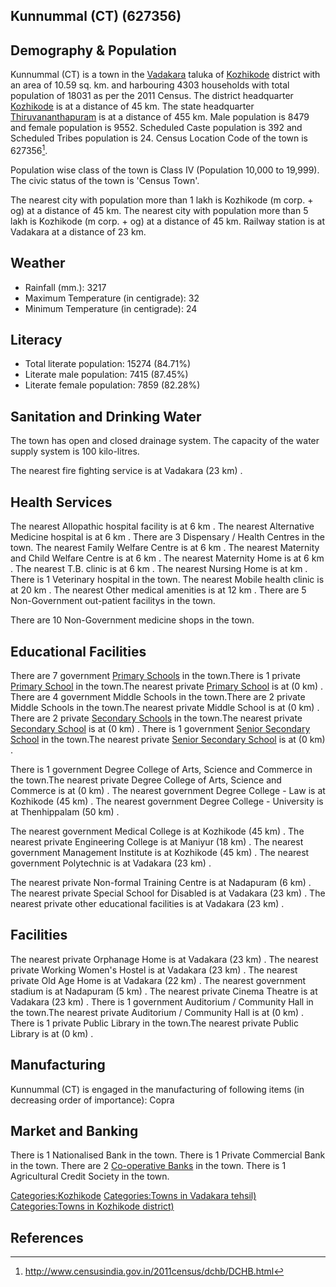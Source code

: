 {{Infobox settlement
| name=Kunnummal (CT)
| native_name=
| native_name_lang=
| other_name=
| nickname=
| settlement_type=Town
| image_skyline=
| image_alt=
| image_caption=
| pushpin_map=India Kerala
| pushpin_label_position=right
| pushpin_map_alt=
| pushpin_map_caption=Location in Kerala, India
| latd=
| latm=
| lats=
| latNS=
| longd=
| longm=
| longs=
| longEW=
| coordinates_display=inline,title
| subdivision_type=Country
| subdivision_name={{flag|India}}
| subdivision_type1=[[States and territories of India|State]]
| subdivision_name1=Kerala 
| subdivision_type2=[[List of districts of India|District]]
| subdivision_name2=Kozhikode
| subdivision_type3=Tahsil
| subdivision_name3=Vadakara
| website=
| established_title=<!-- Established -->
| established_date=
| founder=
| named_for=
| government_type=
| governing_body=
| unit_pref=Metric
| area_footnotes=
| area_rank=
| area_total_km2=10.59
| elevation_footnotes=
| elevation_m=
| population_total=18031
| population_as_of=2011
| population_rank=
| population_density_km2=1702
| population_demonym=
| population_footnotes=
| demographics_type1=Languages=
| demographics1_title1=Official=
| demographics1_info1=[[Malayalam language|Malayalam]]
| timezone1=[[Indian Standard Time|IST]]
| utc_offset1==+5:30
| postal_code_type=[[Postal Index Number|PIN]]
| postal_code=
| area_code_type=Telephone code
| area_code=
| registration_plate=
| blank1_name_sec1=Nearest city
| blank1_info_sec1=[[Kozhikode (m corp. + og)]]
| blank2_name_sec1=[[Human sex ratio|Sex ratio]]
| blank2_info_sec1=1126
| blank3_name_sec1=Literacy
| blank3_info_sec1=84.71%
| blank1_name_sec2=[[2011 Census of India|2011 census]] code
| blank1_info_sec2=627356
| footnotes=
}}

== Kunnummal (CT) (627356) ==

== Demography & Population ==

Kunnummal (CT) is a town in the [[Vadakara]] taluka of [[Kozhikode]] district with an area of 10.59 sq. km. and harbouring 4303 households with total population of 18031 as per the 2011 Census. The district headquarter [[Kozhikode]] is at a distance of 45 km. The state headquarter [[Thiruvananthapuram]] is at a distance of 455 km. Male population is 8479 and female population is 9552. Scheduled Caste population is 392 and Scheduled Tribes population is 24. Census Location Code of the town is 627356<ref>http://www.censusindia.gov.in/2011census/dchb/DCHB.html</ref>.

Population wise class of the town is Class IV (Population 10,000 to 19,999).
The civic status of the town is 'Census Town'.

The nearest city with population more than 1 lakh is Kozhikode (m corp. + og) at a distance of 45 km. The nearest city with population more than 5 lakh is Kozhikode (m corp. + og) at a distance of 45 km. Railway station is at Vadakara at a distance of 23 km.


== Weather ==  
* Rainfall (mm.): 3217 
* Maximum Temperature (in centigrade): 32
* Minimum Temperature (in centigrade): 24


== Literacy ==  
* Total literate population: 15274 (84.71%)
* Literate male population: 7415 (87.45%)
* Literate female population: 7859 (82.28%)


== Sanitation and Drinking Water ==  
The town has open and closed drainage system.
The capacity of the water supply system is 100 kilo-litres.

The nearest fire fighting service is at Vadakara (23 km) .


== Health Services ==
The nearest Allopathic hospital facility is at 6 km .
The nearest Alternative Medicine hospital is at 6 km .
There are 3 Dispensary / Health Centres in the town.
The nearest Family Welfare Centre is at 6 km .
The nearest Maternity and Child Welfare Centre is at 6 km .
The nearest Maternity Home is at 6 km .
The nearest T.B. clinic is at 6 km .
The nearest Nursing Home is at  km .
There is 1 Veterinary hospital in the town.
The nearest Mobile health clinic is at 20 km .
The nearest Other medical amenities is at 12 km .
There are 5 Non-Government out-patient facilitys in the town.


There are 10 Non-Government medicine shops in the town.


== Educational Facilities ==
There are 7 government [[Primary School]]s in the town.There is 1 private [[Primary School]] in the town.The nearest private [[Primary School]] is at  (0 km) .
There are 4 government Middle Schools in the town.There are 2 private Middle Schools in the town.The nearest private Middle School is at  (0 km) .
There are 2 private [[Secondary School]]s in the town.The nearest private [[Secondary School]] is at  (0 km) .
There is 1 government [[Senior Secondary School]] in the town.The nearest private [[Senior Secondary School]] is at  (0 km) .
 
 
 
 
 
There is 1 government Degree College of Arts, Science and Commerce in the town.The nearest private Degree College of Arts, Science and Commerce is at  (0 km) .
The nearest government Degree College - Law is at Kozhikode (45 km) .
The nearest government Degree College - University is at Thenhippalam (50 km) .
 
The nearest government Medical College is at Kozhikode (45 km) .
The nearest private Engineering College is at Maniyur (18 km) .
The nearest government Management Institute is at Kozhikode (45 km) .
The nearest government Polytechnic is at Vadakara (23 km) .
 
The nearest private Non-formal Training Centre is at Nadapuram (6 km) .
The nearest private Special School for Disabled is at Vadakara (23 km) .
The nearest private other educational facilities is at Vadakara (23 km) .


== Facilities ==
The nearest private Orphanage Home is at Vadakara (23 km) .
The nearest private Working Women's Hostel is at Vadakara (23 km) .
The nearest private Old Age Home is at Vadakara  (22 km) .
The nearest government stadium is at Nadapuram (5 km) .
The nearest private Cinema Theatre is at Vadakara (23 km) .
There is 1 government Auditorium / Community Hall in the town.The nearest private Auditorium / Community Hall is at  (0 km) .
There is 1 private Public Library in the town.The nearest private Public Library is at  (0 km) .


== Manufacturing ==
Kunnummal (CT) is engaged in the manufacturing of following items (in decreasing order of importance): Copra


== Market and Banking ==
There is 1 Nationalised Bank in the town.
There is 1 Private Commercial Bank in the town.
There are 2 [[Co-operative Bank]]s in the town.
There is 1 Agricultural Credit Society in the town.



[[Categories:Kozhikode]]
[[Categories:Towns in Vadakara tehsil)]]
[[Categories:Towns in Kozhikode district)]]


== References ==
{{Reflist}}


